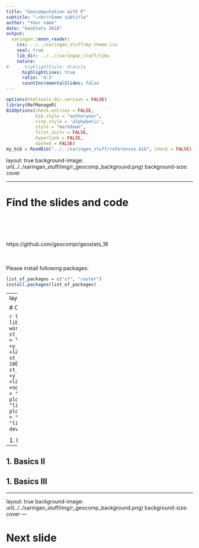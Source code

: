 ```yaml
---
title: "Geocomputation with R"
subtitle: "⚔<br/>Some subtitle"
author: "Your name"
date: "GeoStats 2018"
output:
  xaringan::moon_reader:
    css: ../../xaringan_stuff/my-theme.css
    seal: true
    lib_dir: ../..//xaringan_stuff/libs
    nature:
#      highlightStyle: dracula
      highlightLines: true
      ratio: '4:3'
      countIncrementalSlides: false
---
```


```r
options(htmltools.dir.version = FALSE)
library(RefManageR)
BibOptions(check.entries = FALSE, 
           bib.style = "authoryear", 
           cite.style = 'alphabetic', 
           style = "markdown",
           first.inits = FALSE,
           hyperlink = FALSE, 
           dashed = FALSE)
my_bib = ReadBib("../../xaringan_stuff/references.bib", check = FALSE)
```


layout: true
background-image: url(../../xaringan_stuff/img/r_geocomp_background.png)
background-size: cover

---

# Find the slides and code
<br>
<br>
<br>
<br>
https://github.com/geocompr/geostats_18

<br>
<br>
Please install following packages:
```r
list_of_packages = c("sf", "raster")
install.packages(list_of_packages)
```


---
layout: false

# Contents of the tutorial

```r
library(sf)
library(spData)
world_laea = st_transform(world, 
                          crs = "+proj=laea +x_0=0 +y_0=0 +lon_0=-77 +lat_0=39")
gr = st_graticule(ndiscr = 1000) %>%
  st_transform("+proj=laea +y_0=0 +lon_0=-77 +lat_0=39 +ellps=WGS84 +no_defs")
png(filename = "pres/img/globe.png")
plot(gr$geometry, col = "lightgray", lwd = 3)
plot(world_laea$geom, bg = "white", col = "lightgray", add = TRUE)
dev.off()
```

<figure>
<img align="right" src="../../xaringan_stuff/img/globe.png" width = "60%", height = "60%"/>
</figure>


1. Basics
--

1. Basics II
--

1. Basics III
--

---

layout: true
background-image: url(../../xaringan_stuff/img/r_geocomp_background.png)
background-size: cover
---

# Next slide